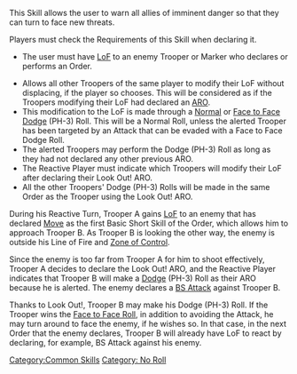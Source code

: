 {{n5-section-common-skills}}


This Skill allows the user to warn all allies of imminent danger so that they can turn to face new threats.

{{css_skillbox |yellow| LOOK OUT! | ARO }}
{{skill-label | No Roll }}
{{requirements}}
Players must check the Requirements of this Skill when declaring it.
* The user must have [[LoF]] to an enemy Trooper or Marker who declares or performs an Order.
{{effects}}
* Allows all other Troopers of the same player to modify their LoF without displacing, if the player so chooses. This will be considered as if the Troopers modifying their LoF had declared an [[ARO]].
* This modification to the LoF is made through a [[Normal]] or [[Face to Face Roll | Face to Face]] [[Dodge]] (PH-3) Roll. This will be a Normal Roll, unless the alerted Trooper has been targeted by an Attack that can be evaded with a Face to Face Dodge Roll.
* The alerted Troopers may perform the Dodge (PH-3) Roll as long as they had not declared any other previous ARO.
* The Reactive Player must indicate which Troopers will modify their LoF after declaring their Look Out! ARO.
* All the other Troopers' Dodge (PH-3) Rolls will be made in the same Order as the Trooper using the Look Out! ARO.
{{css_skillbox-end}}


{{greybox-start | Example of Look Out! }}
During his Reactive Turn, Trooper A gains [[LoF]] to an enemy that has declared [[Move]] as the first Basic Short Skill of the Order, which allows him to approach Trooper B. As Trooper B is looking the other way, the enemy is outside his Line of Fire and [[Zone of Control]].

Since the enemy is too far from Trooper A for him to shoot effectively, Trooper A decides to declare the Look Out! ARO, and the Reactive Player indicates that Trooper B will make a [[Dodge]] (PH-3) Roll as their ARO because he is alerted. The enemy declares a [[BS Attack]] against Trooper B. 

Thanks to Look Out!, Trooper B may make his Dodge (PH-3) Roll. If the Trooper wins the [[Face to Face Roll]], in addition to avoiding the Attack, he may turn around to face the enemy, if he wishes so. In that case, in the next Order that the enemy declares, Trooper B will already have LoF to react by declaring, for example, BS Attack against his enemy.
{{greybox-end}}



[[Category:Common Skills]]

<!-- Label and Trait categories. -->
[[Category: No Roll ]]